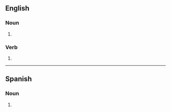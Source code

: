 {{also|Brokers}}
==English==

===Noun===
{{head|en|noun plural form}}

# {{plural of|broker|lang=en}}

===Verb===
{{head|en|verb form}}

# {{en-third-person singular of|broker}}

----

==Spanish==

===Noun===
{{head|es|noun form}}

# {{plural of|broker|lang=es}}